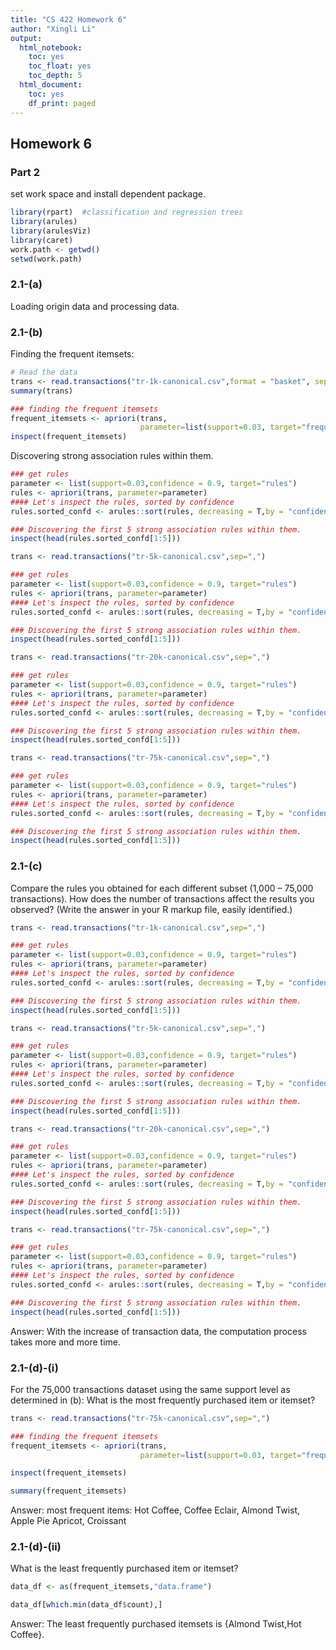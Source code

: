 ```yaml
---
title: "CS 422 Homework 6"
author: "Xingli Li"
output:
  html_notebook: 
    toc: yes
    toc_float: yes
    toc_depth: 5
  html_document:
    toc: yes
    df_print: paged
---
```


## Homework 6

### Part 2

set work space and install dependent package.

```r

library(rpart)  #classification and regression trees
library(arules)
library(arulesViz)
library(caret)
work.path <- getwd()
setwd(work.path)
```

### 2.1-(a)

Loading origin data and processing data.

### 2.1-(b)

Finding the frequent itemsets:

```r
# Read the data
trans <- read.transactions("tr-1k-canonical.csv",format = "basket", sep=",")
summary(trans)

### finding the frequent itemsets
frequent_itemsets <- apriori(trans, 
                             parameter=list(support=0.03, target="frequent itemsets"))
inspect(frequent_itemsets)

```

Discovering strong association rules within them.

```r
### get rules
parameter <- list(support=0.03,confidence = 0.9, target="rules")
rules <- apriori(trans, parameter=parameter)
#### Let's inspect the rules, sorted by confidence
rules.sorted_confd <- arules::sort(rules, decreasing = T,by = "confidence")

### Discovering the first 5 strong association rules within them.
inspect(head(rules.sorted_confd[1:5]))

```

```r
trans <- read.transactions("tr-5k-canonical.csv",sep=",")

### get rules
parameter <- list(support=0.03,confidence = 0.9, target="rules")
rules <- apriori(trans, parameter=parameter)
#### Let's inspect the rules, sorted by confidence
rules.sorted_confd <- arules::sort(rules, decreasing = T,by = "confidence")

### Discovering the first 5 strong association rules within them.
inspect(head(rules.sorted_confd[1:5]))

```

```r
trans <- read.transactions("tr-20k-canonical.csv",sep=",")

### get rules
parameter <- list(support=0.03,confidence = 0.9, target="rules")
rules <- apriori(trans, parameter=parameter)
#### Let's inspect the rules, sorted by confidence
rules.sorted_confd <- arules::sort(rules, decreasing = T,by = "confidence")

### Discovering the first 5 strong association rules within them.
inspect(head(rules.sorted_confd[1:5]))

```

```r
trans <- read.transactions("tr-75k-canonical.csv",sep=",")

### get rules
parameter <- list(support=0.03,confidence = 0.9, target="rules")
rules <- apriori(trans, parameter=parameter)
#### Let's inspect the rules, sorted by confidence
rules.sorted_confd <- arules::sort(rules, decreasing = T,by = "confidence")

### Discovering the first 5 strong association rules within them.
inspect(head(rules.sorted_confd[1:5]))

```

### 2.1-(c)

Compare the rules you obtained for each different subset (1,000 -- 75,000 transactions). How does the number of transactions affect the results you observed? (Write the answer in your R markup file, easily identified.)

```r
trans <- read.transactions("tr-1k-canonical.csv",sep=",")

### get rules
parameter <- list(support=0.03,confidence = 0.9, target="rules")
rules <- apriori(trans, parameter=parameter)
#### Let's inspect the rules, sorted by confidence
rules.sorted_confd <- arules::sort(rules, decreasing = T,by = "confidence")

### Discovering the first 5 strong association rules within them.
inspect(head(rules.sorted_confd[1:5]))
```

```r
trans <- read.transactions("tr-5k-canonical.csv",sep=",")

### get rules
parameter <- list(support=0.03,confidence = 0.9, target="rules")
rules <- apriori(trans, parameter=parameter)
#### Let's inspect the rules, sorted by confidence
rules.sorted_confd <- arules::sort(rules, decreasing = T,by = "confidence")

### Discovering the first 5 strong association rules within them.
inspect(head(rules.sorted_confd[1:5]))

```

```r
trans <- read.transactions("tr-20k-canonical.csv",sep=",")

### get rules
parameter <- list(support=0.03,confidence = 0.9, target="rules")
rules <- apriori(trans, parameter=parameter)
#### Let's inspect the rules, sorted by confidence
rules.sorted_confd <- arules::sort(rules, decreasing = T,by = "confidence")

### Discovering the first 5 strong association rules within them.
inspect(head(rules.sorted_confd[1:5]))
```

```r
trans <- read.transactions("tr-75k-canonical.csv",sep=",")

### get rules
parameter <- list(support=0.03,confidence = 0.9, target="rules")
rules <- apriori(trans, parameter=parameter)
#### Let's inspect the rules, sorted by confidence
rules.sorted_confd <- arules::sort(rules, decreasing = T,by = "confidence")

### Discovering the first 5 strong association rules within them.
inspect(head(rules.sorted_confd[1:5]))
```

Answer: With the increase of transaction data, the computation process takes more and more time.

### 2.1-(d)-(i)

For the 75,000 transactions dataset using the same support level as determined in (b): What is the most frequently purchased item or itemset?

```r
trans <- read.transactions("tr-75k-canonical.csv",sep=",")

### finding the frequent itemsets
frequent_itemsets <- apriori(trans, 
                             parameter=list(support=0.03, target="frequent itemsets"))

inspect(frequent_itemsets)

summary(frequent_itemsets)

```

Answer: most frequent items: Hot Coffee, Coffee Eclair, Almond Twist, Apple Pie Apricot, Croissant

### 2.1-(d)-(ii)

What is the least frequently purchased item or itemset?

```r
data_df <- as(frequent_itemsets,"data.frame")

data_df[which.min(data_df$count),] 
```

Answer: The least frequently purchased itemsets is {Almond Twist,Hot Coffee}.
